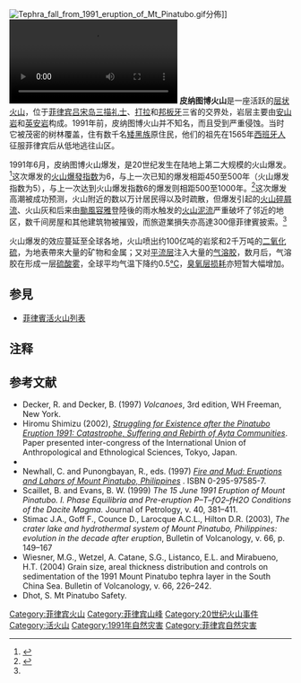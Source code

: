 {{noteTA
|zh-hans:皮纳图博火山; zh-hant:皮納土波火山; 
}}
{{Infobox Mountain
 | 名稱            = 皮纳图博火山
 | 照片            = Pinatubo ash plume 910612.jpg
 | 照片说明         = 1991年喷发后的皮纳图博火山
 | 海拔       = 1,486米（1991年喷发前为1745米）
 | 位置        = [[菲律宾|菲律宾]][[三描礼士省|三描礼士省]]、[[打拉省|打拉省]]、[[邦板牙省|邦板牙省]]
 | 山脈           = [[三描礼士山脉|三描礼士山脉]]
 | 座標     = {{coord|15|7|48|N|120|21|0|E|type:mountain|display=inline,title}}
 | 類別            = [[层状火山|层状火山]]
 | 年齡             =110万年
 | 最近喷发 = 1991年<ref name="smithsonian">{{VNUM|1=0703-083|2=Pinatubo}}</ref>
| pushpin_map = Philippines
| pushpin_map_caption = 皮納圖博火山的位置
| latd=15 |latm=7 |lats=48 |latNS=N
| longd=120 |longm=21 |longs=0 |longEW=E
}}
[[File:Tephra_fall_from_1991_eruption_of_Mt_Pinatubo.gif|thumb]]分佈]]
[[File:The_Mount_Pinatubo_today!_Drone_footage.webm|thumb]]
'''皮纳图博火山'''是一座活跃的[[层状火山|层状火山]]，位于[[菲律宾|菲律宾]][[吕宋岛|吕宋岛]][[三描礼士省|三描礼士]]、[[打拉省|打拉]]和[[邦板牙省|邦板牙]]三省的交界处，岩层主要由[[安山岩|安山岩]]和[[英安岩|英安岩]]构成。1991年前，皮纳图博火山并不知名，而且受到严重侵蚀。当时它被茂密的树林覆盖，住有数千名[[矮黑族|矮黑族]]原住民，他们的祖先在1565年[[西班牙帝国|西班牙人]]征服菲律宾后从低地逃往山区。

1991年6月，皮纳图博火山爆发，是20世纪发生在陆地上第二大规模的火山爆发。<ref name=Pinatubo1991>{{Citation | title=The Cataclysmic 1991 Eruption of Mount Pinatubo, Philippines | url=http://pubs.usgs.gov/fs/1997/fs113-97/ | accessdate=2007-04-09 | archive-date=2013-08-25 | archive-url=https://web.archive.org/web/20130825233934/http://pubs.usgs.gov/fs/1997/fs113-97/ | dead-url=no }}</ref>这次爆发的[[火山爆發指数|火山爆發指数]]为6，与上一次已知的爆发相距450至500年（火山爆发指数为5），与上一次达到火山爆发指数6的爆发则相距500至1000年。<ref>{{cite web| title = Pinatubo - Eruptive History| work = Global Volcanism Program| publisher = Smithsonian Institution| url = http://www.volcano.si.edu/world/volcano.cfm?vnum=0703-083&volpage=erupt| accessdate = 2008-01-22| archive-date = 2012-11-18| archive-url = https://web.archive.org/web/20121118011406/http://www.volcano.si.edu/world/volcano.cfm?vnum=0703-083&volpage=erupt| dead-url = no}}</ref>这次爆发高潮被成功预测，火山附近的数以万计居民得以及时疏散，但爆发引起的[[火山碎屑流|火山碎屑流]]、火山灰和后来由[[颱風容雅_(1991年)|颱風容雅]]登陸後的雨水触发的[[火山泥流|火山泥流]]严重破坏了邻近的地区，数千间房屋和其他建筑物被摧毁，而旅遊業損失亦高達300億菲律賓披索。<ref name=Pinatubo1991 />

火山爆发的效应蔓延至全球各地，火山喷出约100亿吨的岩浆和2千万吨的[[二氧化硫|二氧化硫]]，为地表帶來大量的矿物和金属；又对[[平流层|平流层]]注入大量的[[气溶胶|气溶胶]]，数月后，气溶胶在形成一层[[硫酸雾|硫酸雾]]，全球平均气温下降约0.5[[摄氏度|°C]]，[[臭氧层损耗|臭氧层损耗]]亦短暂大幅增加。

==参見==
*[[菲律賓活火山列表|菲律賓活火山列表]]

==注释==
{{reflist}}

==参考文献==
* Decker, R. and Decker, B. (1997) ''Volcanoes'', 3rd edition, WH Freeman, New York.
* Hiromu Shimizu (2002), ''[https://web.archive.org/web/20040815181730/http://www.scs.kyushu-u.ac.jp/~hs1/anthro/shimizu_hp/introduction/essay/Ayta_Struggling.htm Struggling for Existence after the Pinatubo Eruption 1991: Catastrophe, Suffering and Rebirth of Ayta Communities]''. Paper presented inter-congress of the International Union of Anthropological and Ethnological Sciences, Tokyo, Japan.
*{{cite journal | author = McCormick, M. Patrick et al. | year = 1995 | title = Atmospheric effects of the Mt Pinatubo eruption | journal = Nature | volume = 373 | pages = 399–404 | doi = 10.1038/373399a0 }}
* Newhall, C. and Punongbayan, R., eds. (1997) ''[http://pubs.usgs.gov/pinatubo/contents.html Fire and Mud: Eruptions and Lahars of Mount Pinatubo, Philippines] {{Wayback|url=http://pubs.usgs.gov/pinatubo/contents.html |date=20211221152950 }}''. ISBN 0-295-97585-7.
* Scaillet, B. and Evans, B. W. (1999) ''The 15 June 1991 Eruption of Mount Pinatubo. I. Phase Equilibria and Pre-eruption P–T–fO2–fH2O Conditions of the Dacite Magma.'' Journal of Petrology, v. 40, 381–411.
* Stimac J.A., Goff F., Counce D., Larocque A.C.L., Hilton D.R. (2003), ''The crater lake and hydrothermal system of Mount Pinatubo, Philippines: evolution in the decade after eruption'', Bulletin of Volcanology, v. 66, p. 149–167
* Wiesner, M.G., Wetzel, A. Catane, S.G., Listanco, E.L. and Mirabueno, H.T. (2004) Grain size, areal thickness distribution and controls on sedimentation of the 1991 Mount Pinatubo tephra layer in the South China Sea. Bulletin of Volcanology, v. 66, 226–242.
* Dhot, S. Mt Pinatubo Safety.

{{DEFAULTSORT:Pinatubo}}
[[Category:菲律宾火山|Category:菲律宾火山]]
[[Category:菲律宾山峰|Category:菲律宾山峰]]
[[Category:20世纪火山事件|Category:20世纪火山事件]]
[[Category:活火山|Category:活火山]]
[[Category:1991年自然灾害|Category:1991年自然灾害]]
[[Category:菲律宾自然灾害|Category:菲律宾自然灾害]]